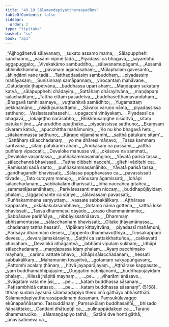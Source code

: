```yaml
---
title: "49.10 Sālamaṇḍapiyattheraapadāna"
tableOfContents: false
sidebar:
  order: 2
type: "tipitaka"
basket: "su"
book: "ap1"
---
```



<DynamicBreadcrumb />

<Division number="190" book="ap1">

<Paragraph number="6393" type="verses" book="ap1">
_“Ajjhogāhetvā sālavanaṃ,_  
_sukato assamo mama;_  
_Sālapupphehi sañchanno,_  
_vasāmi vipine tadā._  

</Paragraph>

</Division>
<Division number="191" book="ap1">

<Paragraph number="6394" type="verses" book="ap1">
_Piyadassī ca bhagavā,_  
_sayambhū aggapuggalo;_  
_Vivekakāmo sambuddho,_  
_sālavanamupāgami._  

</Paragraph>

</Division>
<Division number="192" book="ap1">

<Paragraph number="6395" type="verses" book="ap1">
_Assamā abhinikkhamma,_  
_pavanaṃ agamāsahaṃ;_  
_Mūlaphalaṃ gavesanto,_  
_āhiṇḍāmi vane tadā._  

</Paragraph>

</Division>
<Division number="193" book="ap1">

<Paragraph number="6396" type="verses" book="ap1">
_Tatthaddasāsiṃ sambuddhaṃ,_  
_piyadassiṃ mahāyasaṃ;_  
_Sunisinnaṃ samāpannaṃ,_  
_virocantaṃ mahāvane._  

</Paragraph>

</Division>
<Division number="194" book="ap1">

<Paragraph number="6397" type="verses" book="ap1">
_Catudaṇḍe ṭhapetvāna,_  
_buddhassa uparī ahaṃ;_  
_Maṇḍapaṃ sukataṃ katvā,_  
_sālapupphehi chādayiṃ._  

</Paragraph>

</Division>
<Division number="195" book="ap1">

<Paragraph number="6398" type="verses" book="ap1">
_Sattāhaṃ dhārayitvāna,_  
_maṇḍapaṃ sālachāditaṃ;_  
_Tattha cittaṃ pasādetvā,_  
_buddhaseṭṭhamavandahaṃ._  

</Paragraph>

</Division>
<Division number="196" book="ap1">

<Paragraph number="6399" type="verses" book="ap1">
_Bhagavā tamhi samaye,_  
_vuṭṭhahitvā samādhito;_  
_Yugamattaṃ pekkhamāno,_  
_nisīdi purisuttamo._  

</Paragraph>

</Division>
<Division number="197" book="ap1">

<Paragraph number="6400" type="verses" book="ap1">
_Sāvako varuṇo nāma,_  
_piyadassissa satthuno;_  
_Vasīsatasahassehi,_  
_upagacchi vināyakaṃ._  

</Paragraph>

</Division>
<Division number="198" book="ap1">

<Paragraph number="6401" type="verses" book="ap1">
_Piyadassī ca bhagavā,_  
_lokajeṭṭho narāsabho;_  
_Bhikkhusaṃghe nisīditvā,_  
_sitaṃ pātukarī jino._  

</Paragraph>

</Division>
<Division number="199" book="ap1">

<Paragraph number="6402" type="verses" book="ap1">
_Anuruddho upaṭṭhāko,_  
_piyadassissa satthuno;_  
_Ekaṃsaṃ cīvaraṃ katvā,_  
_apucchittha mahāmuniṃ._  

</Paragraph>

</Division>
<Division number="200" book="ap1">

<Paragraph number="6403" type="verses" book="ap1">
_‘Ko nu kho bhagavā hetu,_  
_sitakammassa satthuno;_  
_Kāraṇe vijjamānamhi,_  
_satthā pātukare sitaṃ’._  

</Paragraph>

</Division>
<Division number="201" book="ap1">

<Paragraph number="6404" type="verses" book="ap1">
_‘Sattāhaṃ sālacchadanaṃ,_  
_yo me dhāresi māṇavo;_  
_Tassa kammaṃ saritvāna,_  
_sitaṃ pātukariṃ ahaṃ._  

</Paragraph>

</Division>
<Division number="202" book="ap1">

<Paragraph number="6405" type="verses" book="ap1">
_Anokāsaṃ na passāmi,_  
_yattha puññaṃ vipaccati;_  
_Devaloke manusse vā,_  
_okāsova na sammati._  

</Paragraph>

</Division>
<Division number="203" book="ap1">

<Paragraph number="6406" type="verses" book="ap1">
_Devaloke vasantassa,_  
_puññakammasamaṅgino;_  
_Yāvatā parisā tassa,_  
_sālacchannā bhavissati._  

</Paragraph>

</Division>
<Division number="204" book="ap1">

<Paragraph number="6407" type="verses" book="ap1">
_Tattha dibbehi naccehi,_  
_gītehi vāditehi ca;_  
_Ramissati sadā santo,_  
_puññakammasamāhito._  

</Paragraph>

</Division>
<Division number="205" book="ap1">

<Paragraph number="6408" type="verses" book="ap1">
_Yāvatā parisā tassa,_  
_gandhagandhī bhavissati;_  
_Sālassa pupphavasso ca,_  
_pavassissati tāvade._  

</Paragraph>

</Division>
<Division number="206" book="ap1">

<Paragraph number="6409" type="verses" book="ap1">
_Tato cutoyaṃ manujo,_  
_mānusaṃ āgamissati;_  
_Idhāpi sālacchadanaṃ,_  
_sabbakālaṃ dharissati._  

</Paragraph>

</Division>
<Division number="207" book="ap1">

<Paragraph number="6410" type="verses" book="ap1">
_Idha naccañca gītañca,_  
_sammatāḷasamāhitaṃ;_  
_Parivāressanti maṃ niccaṃ,_  
_buddhapūjāyidaṃ phalaṃ._  

</Paragraph>

</Division>
<Division number="208" book="ap1">

<Paragraph number="6411" type="verses" book="ap1">
_Uggacchante ca sūriye,_  
_sālavassaṃ pavassati;_  
_Puññakammena saṃyuttaṃ,_  
_vassate sabbakālikaṃ._  

</Paragraph>

</Division>
<Division number="209" book="ap1">

<Paragraph number="6412" type="verses" book="ap1">
_Aṭṭhārase kappasate,_  
_okkākakulasambhavo;_  
_Gotamo nāma gottena,_  
_satthā loke bhavissati._  

</Paragraph>

</Division>
<Division number="210" book="ap1">

<Paragraph number="6413" type="verses" book="ap1">
_Tassa dhammesu dāyādo,_  
_oraso dhammanimmito;_  
_Sabbāsave pariññāya,_  
_nibbāyissatināsavo._  

</Paragraph>

</Division>
<Division number="211" book="ap1">

<Paragraph number="6414" type="verses" book="ap1">
_Dhammaṃ abhisamentassa,_  
_sālacchannaṃ bhavissati;_  
_Citake jhāyamānassa,_  
_chadanaṃ tattha hessati’._  

</Paragraph>

</Division>
<Division number="212" book="ap1">

<Paragraph number="6415" type="verses" book="ap1">
_Vipākaṃ kittayitvāna,_  
_piyadassī mahāmuni;_  
_Parisāya dhammaṃ desesi,_  
_tappento dhammavuṭṭhiyā._  

</Paragraph>

</Division>
<Division number="213" book="ap1">

<Paragraph number="6416" type="verses" book="ap1">
_Tiṃsakappāni devesu,_  
_devarajjamakārayiṃ;_  
_Saṭṭhi ca sattakkhattuñca,_  
_cakkavattī ahosahaṃ._  

</Paragraph>

</Division>
<Division number="214" book="ap1">

<Paragraph number="6417" type="verses" book="ap1">
_Devalokā idhāgantvā,_  
_labhāmi vipulaṃ sukhaṃ;_  
_Idhāpi sālacchadanaṃ,_  
_maṇḍapassa idaṃ phalaṃ._  

</Paragraph>

</Division>
<Division number="215" book="ap1">

<Paragraph number="6418" type="verses" book="ap1">
_Ayaṃ pacchimako mayhaṃ,_  
_carimo vattate bhavo;_  
_Idhāpi sālacchadanaṃ,_  
_hessati sabbakālikaṃ._  

</Paragraph>

</Division>
<Division number="216" book="ap1">

<Paragraph number="6419" type="verses" book="ap1">
_Mahāmuniṃ tosayitvā,_  
_gotamaṃ sakyapuṅgavaṃ;_  
_Pattomhi acalaṃ ṭhānaṃ,_  
_hitvā jayaparājayaṃ._  

</Paragraph>

</Division>
<Division number="217" book="ap1">

<Paragraph number="6420" type="verses" book="ap1">
_Aṭṭhārase kappasate,_  
_yaṃ buddhamabhipūjayiṃ;_  
_Duggatiṃ nābhijānāmi,_  
_buddhapūjāyidaṃ phalaṃ._  

</Paragraph>

</Division>
<Division number="218" book="ap1">

<Paragraph number="6421" type="verses" book="ap1">
_Kilesā jhāpitā mayhaṃ,_  
_ …pe… _  
_viharāmi anāsavo._  

</Paragraph>

</Division>
<Division number="219" book="ap1">

<Paragraph number="6422" type="verses" book="ap1">
_Svāgataṃ vata me āsi,_  
_ …pe… _  
_kataṃ buddhassa sāsanaṃ._  

</Paragraph>

</Division>
<Division number="220" book="ap1">

<Paragraph number="6423" type="verses" book="ap1">
_Paṭisambhidā catasso,_  
_ …pe… _  
_kataṃ buddhassa sāsanaṃ”. (5158)_  

</Paragraph>

<Paragraph number="6424" book="ap1">
Itthaṃ sudaṃ āyasmā sālamaṇḍapiyo thero imā gāthāyo abhāsitthāti.

</Paragraph>
</Division>

<Paragraph number="6425" type="center" book="ap1">
Sālamaṇḍapiyattherassāpadānaṃ dasamaṃ.



</Paragraph>

<Paragraph number="6426" type="center" book="ap1">
Paṃsukūlavaggo ekūnapaññāsamo.



</Paragraph>

<Paragraph number="6427" type="center" book="ap1">
Tassuddānaṃ


</Paragraph>

<Paragraph number="6428" type="verses" book="ap1">
_Paṃsukūlaṃ buddhasaññī,_  
_bhisado ñāṇakittako;_  
_Candanī dhātupūjī ca,_  
_pulinuppādakopi ca._  

</Paragraph>

<Paragraph number="6429" type="verses" book="ap1">
_Taraṇo dhammaruciko,_  
_sālamaṇḍapiyo tathā;_  
_Satāni dve honti gāthā,_  
_ūnavīsatimeva ca._
</Paragraph>